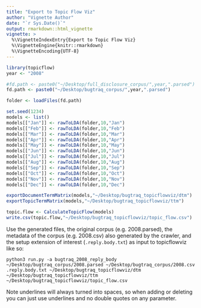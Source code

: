 ```yaml
---
title: "Export to Topic Flow Viz"
author: "Vignette Author"
date: "`r Sys.Date()`"
output: rmarkdown::html_vignette
vignette: >
  %\VignetteIndexEntry{Export to Topic Flow Viz}
  %\VignetteEngine{knitr::rmarkdown}
  %\VignetteEncoding{UTF-8}
---
```


```r
library(topicflow)
year <- "2008"

#fd.path <- paste0("~/Desktop/full_disclosure_corpus/",year,".parsed")
fd.path <- paste0("~/Desktop/bugtraq_corpus/",year,".parsed")

folder <- loadFiles(fd.path)
```

```r
set.seed(1234)
models <- list()
models[["Jan"]] <- rawToLDA(folder,10,"Jan")
models[["Feb"]] <- rawToLDA(folder,10,"Feb")
models[["Mar"]] <- rawToLDA(folder,10,"Mar")
models[["Apr"]] <- rawToLDA(folder,10,"Apr")
models[["May"]] <- rawToLDA(folder,10,"May")
models[["Jun"]] <- rawToLDA(folder,10,"Jun")
models[["Jul"]] <- rawToLDA(folder,10,"Jul")
models[["Aug"]] <- rawToLDA(folder,10,"Aug")
models[["Sep"]] <- rawToLDA(folder,10,"Sep")
models[["Oct"]] <- rawToLDA(folder,10,"Oct")
models[["Nov"]] <- rawToLDA(folder,10,"Nov")
models[["Dec"]] <- rawToLDA(folder,10,"Dec")
```


```r
exportDocumentTermMatrix(models,"~/Desktop/bugtraq_topicflowviz/dtm")
exportTopicTermMatrix(models,"~/Desktop/bugtraq_topicflowviz/ttm")
```

```r
topic.flow <- CalculateTopicFlow(models)
write.csv(topic.flow,"~/Desktop/bugtraq_topicflowviz/topic_flow.csv")
```

Use the generated files, the original corpus (e.g. 2008.parsed), the metadata of the corpus (e.g. 2008.csv) also generated by the crawler, and the setup extension of interest (`.reply.body.txt`) as input to topicflowviz like so:

`python3 run.py -a bugtraq_2008_reply_body ~/Desktop/bugtraq_corpus/2008.parsed ~/Desktop/bugtraq_corpus/2008.csv .reply.body.txt ~/Desktop/bugtraq_topicflowviz/dtm ~/Desktop/bugtraq_topicflowviz/ttm ~/Desktop/bugtraq_topicflowviz/topic_flow.csv`

Note underlines will always turned into spaces, so when adding or deleting you can just use underlines and no double quotes on any parameter. 

